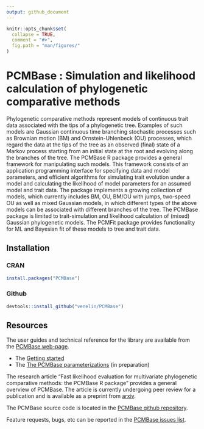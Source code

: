 ```yaml
---
output: github_document
---
```


<!-- README.md is generated from README.Rmd. Please edit that file -->

```r
knitr::opts_chunk$set(
  collapse = TRUE,
  comment = "#>",
  fig.path = "man/figures/"
)
```

# PCMBase : Simulation and likelihood calculation of phylogenetic comparative methods

Phylogenetic comparative methods represent models of continuous trait data associated with the tips of a phylogenetic tree. Examples of such models are Gaussian continuous time branching stochastic processes such as Brownian motion (BM) and Ornstein-Uhlenbeck (OU) processes, which regard the data at the tips of the tree as an observed (final) state of a Markov process starting from an initial state at the root and evolving along the branches of the tree. The PCMBase R package provides a general framework for manipulating such models. This framework consists of an application programming interface for specifying data and model parameters, and efficient algorithms for simulating trait evolution under a model and calculating the likelihood of model parameters for an assumed model and trait data. The package implements a growing collection of models, which currently includes BM, OU, BM/OU with jumps, two-speed OU as well as mixed Gaussian models, in which different types of the above models can be associated with different branches of the tree. The PCMBase package is limited to trait-simulation and likelihood calculation of (mixed) Gaussian phylogenetic models. The PCMFit package provides functionality for ML and Bayesian fit of these models to tree and trait data.

## Installation

### CRAN
```r
install.packages("PCMBase")
```

### Github
```r
devtools::install_github("venelin/PCMBase")
```

## Resources

The user guides and technical reference for the library are available from the [PCMBase web-page](https://venelin.github.io/PCMBase/). 

* The [Getting started](https://venelin.github.io/PCMBase/articles/PCMBase.html) 
* The [The PCMBase parameterizations](https://venelin.github.io/PCMBase/articles/PCMParam.html) (in preparation) 

The research article "Fast likelihood evaluation for multivariate phylogenetic comparative methods: the PCMBase R package" provides a general overview of PCMBase. The article is currently undergoing peer review for a publication and is available as a preprint from [arxiv](https://arxiv.org/abs/1809.09014).

The PCMBase source code is located in the [PCMBase github repository](https://github.com/venelin/PCMBase). 

Feature requests, bugs, etc can be reported in the [PCMBase issues list](https://github.com/venelin/PCMBase/issues).

